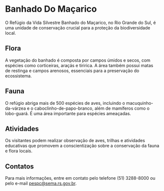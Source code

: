 # Banhado Do Maçarico

O Refúgio da Vida Silvestre Banhado do Maçarico, no Rio Grande do Sul, é uma unidade de conservação crucial para a proteção da biodiversidade local.

## Flora

A vegetação do banhado é composta por campos úmidos e secos, com espécies como corticeiras, araçás e tiririca. A área também possui matas de restinga e campos arenosos, essenciais para a preservação do ecossistema.

## Fauna

O refúgio abriga mais de 500 espécies de aves, incluindo o macuquinho-da-várzea e o caboclinho-de-papo-branco, além de mamíferos como o lobo-guará. É uma área importante para espécies ameaçadas.

## Atividades

Os visitantes podem realizar observação de aves, trilhas e atividades educativas que promovem a conscientização sobre a conservação da fauna e flora locais.

## Contatos

Para mais informações, entre em contato pelo telefone (51) 3288-8000 ou pelo e-mail pespc@sema.rs.gov.br.